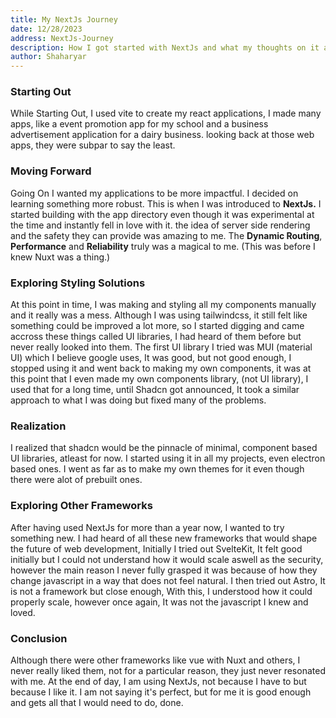 ```yaml
---
title: My NextJs Journey
date: 12/28/2023
address: NextJs-Journey
description: How I got started with NextJs and what my thoughts on it are now.
author: Shaharyar
---
```

### Starting Out
While Starting Out, I used vite to create my react applications, I made many apps, like a event promotion app for my school and a business advertisement application for a dairy business.
looking back at those web apps, they were subpar to say the least.
### Moving Forward
Going On I wanted my applications to be more impactful. I decided on learning something more robust. This is when I was introduced to **NextJs.**
I started building with the app directory even though it was experimental at the time and instantly fell in love with it. the idea of server side rendering and the safety they can provide was amazing to me. The **Dynamic Routing**, **Performance** and **Reliability** truly was a magical to me. <span>(This was before I knew Nuxt was a thing.)</span>
### Exploring Styling Solutions
At this point in time, I was making and styling all my components manually and it really was a mess. Although I was using tailwindcss, it still felt like something could be improved a lot more, so I started digging and came accross these things called UI libraries, I had heard of them before but never really looked into them.
The first UI library I tried was MUI (material UI) which I believe google uses, It was good, but not good enough, I stopped using it and went back to making my own components, it was at this point that I even made my own components library, (not UI library), I used that for a long time, until Shadcn got announced, It took a similar approach to what I was doing but fixed many of the problems.
### Realization
I realized that shadcn would be the pinnacle of minimal, component based UI libraries, atleast for now. I started using it in all my projects, even electron based ones. I went as far as to make my own themes for it even though there were alot of prebuilt ones.

### Exploring Other Frameworks
After having used NextJs for more than a year now, I wanted to try something new. I had heard of all these new frameworks that would shape the future of web development, Initially I tried out SvelteKit, It felt good initially but I could not understand how it would scale aswell as the security, however the main reason I never fully grasped it was because of how they change javascript in a way that does not feel natural. I then tried out Astro, It is not a framework but close enough, With this, I understood how it could properly scale, however once again, It was not the javascript I knew and loved.

### Conclusion
Although there were other frameworks like vue with Nuxt and others, I never really liked them, not for a particular reason, they just never resonated with me. At the end of day, I am using NextJs, not because I have to but because I like it. I am not saying it's perfect, but for me it is good enough and gets all that I would need to do, done.